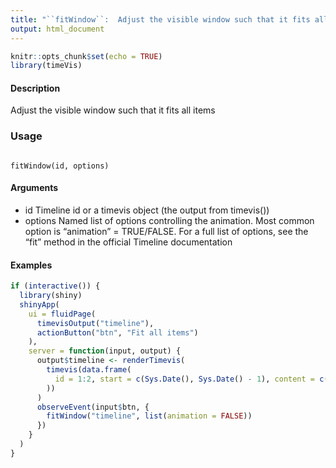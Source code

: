 ---
title: "``fitWindow``:  Adjust the visible window such that it fits all items"
output: html_document
---

```{r setup, include=FALSE}
knitr::opts_chunk$set(echo = TRUE)
library(timeVis)
```


#### Description

Adjust the visible window such that it fits all items

### Usage

<pre><code>
fitWindow(id, options)
</code></pre>

#### Arguments 
* id Timeline id or a timevis object (the output from timevis())
* options Named list of options controlling the animation. Most common option is "animation" = TRUE/FALSE. For a full list of options, see the "fit" method in the official Timeline documentation

#### Examples
```{r}
if (interactive()) {
  library(shiny)
  shinyApp(
    ui = fluidPage(
      timevisOutput("timeline"),
      actionButton("btn", "Fit all items")
    ),
    server = function(input, output) {
      output$timeline <- renderTimevis(
        timevis(data.frame(
          id = 1:2, start = c(Sys.Date(), Sys.Date() - 1), content = c("1", "2")
        ))
      )
      observeEvent(input$btn, {
        fitWindow("timeline", list(animation = FALSE))
      })
    }
  )
}
```